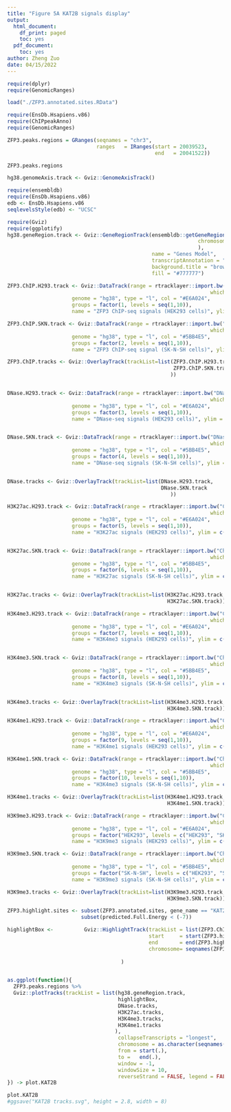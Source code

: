 ```yaml
---
title: "Figure 5A KAT2B signals display"
output:
  html_document:
    df_print: paged
    toc: yes
  pdf_document:
    toc: yes
author: Zheng Zuo
date: 04/15/2022
---
```


```r
require(dplyr)
require(GenomicRanges)

load("./ZFP3.annotated.sites.RData")

require(EnsDb.Hsapiens.v86) 
require(ChIPpeakAnno)
require(GenomicRanges)

ZFP3.peaks.regions = GRanges(seqnames = "chr3",
                             ranges   = IRanges(start = 20039523,
                                                end   = 20041522))

ZFP3.peaks.regions
```



```r
hg38.genomeAxis.track <- Gviz::GenomeAxisTrack()

require(ensembldb)
require(EnsDb.Hsapiens.v86)
edb <- EnsDb.Hsapiens.v86
seqlevelsStyle(edb) <- "UCSC"

require(Gviz)
require(ggplotify)
hg38.geneRegion.track <- Gviz::GeneRegionTrack(ensembldb::getGeneRegionTrackForGviz(edb,
                                                              chromosome = seqnames(ZFP3.peaks.regions)
                                                              ),
                                               name = "Genes Model",
                                               transcriptAnnotation = "symbol",
                                               background.title = "brown",
                                               fill = "#777777")

ZFP3.ChIP.H293.track <- Gviz::DataTrack(range = rtracklayer::import.bw("./ENCFF655DZE.bigWig",
                                                                  which = ZFP3.peaks.regions), 
                     genome = "hg38", type = "l", col = "#E6A024",
                     groups = factor(1, levels = seq(1,10)),
                     name = "ZFP3 ChIP-seq signals (HEK293 cells)", ylim = c(0, 8500))

ZFP3.ChIP.SKN.track <- Gviz::DataTrack(range = rtracklayer::import.bw("./ENCFF774MKP.bigWig",
                                                                  which = ZFP3.peaks.regions), 
                     genome = "hg38", type = "l", col = "#5BB4E5",
                     groups = factor(2, levels = seq(1,10)),
                     name = "ZFP3 ChIP-seq signal (SK-N-SH cells)", ylim = c(0, 8500))

ZFP3.ChIP.tracks <- Gviz::OverlayTrack(trackList=list(ZFP3.ChIP.H293.track,
                                                      ZFP3.ChIP.SKN.track
                                                     ))


DNase.H293.track <- Gviz::DataTrack(range = rtracklayer::import.bw("DNase-seq signals/ENCFF529BOG.H293T.bigWig",
                                                                  which = ZFP3.peaks.regions), 
                     genome = "hg38", type = "l", col = "#E6A024",
                     groups = factor(3, levels = seq(1,10)),
                     name = "DNase-seq signals (HEK293 cells)", ylim = c(0, 6))


DNase.SKN.track <- Gviz::DataTrack(range = rtracklayer::import.bw("DNase-seq signals/ENCFF280RMA.SKN.bigWig",
                                                                  which = ZFP3.peaks.regions), 
                     genome = "hg38", type = "l", col = "#5BB4E5",
                     groups = factor(4, levels = seq(1,10)),
                     name = "DNase-seq signals (SK-N-SH cells)", ylim = c(0, 6))


DNase.tracks <- Gviz::OverlayTrack(trackList=list(DNase.H293.track,
                                                  DNase.SKN.track
                                                     ))

H3K27ac.H293.track <- Gviz::DataTrack(range = rtracklayer::import.bw("Chromatin signals/ENCFF157TGK.HEK293.H3K27ac.bigWig",
                                                                  which = ZFP3.peaks.regions), 
                     genome = "hg38", type = "l", col = "#E6A024",
                     groups = factor(5, levels = seq(1,10)),
                     name = "H3K27ac signals (HEK293 cells)", ylim = c(0, 200))


H3K27ac.SKN.track <- Gviz::DataTrack(range = rtracklayer::import.bw("Chromatin signals/ENCFF287KJY.SKN.H3K27ac.bigWig",
                                                                  which = ZFP3.peaks.regions), 
                     genome = "hg38", type = "l", col = "#5BB4E5",
                     groups = factor(6, levels = seq(1,10)),
                     name = "H3K27ac signals (SK-N-SH cells)", ylim = c(0, 200))


H3K27ac.tracks <- Gviz::OverlayTrack(trackList=list(H3K27ac.H293.track,
                                                    H3K27ac.SKN.track))

H3K4me3.H293.track <- Gviz::DataTrack(range = rtracklayer::import.bw("Chromatin signals/ENCFF315TAU.HEK293.H3K4me3.bigWig",
                                                                  which = ZFP3.peaks.regions), 
                     genome = "hg38", type = "l", col = "#E6A024",
                     groups = factor(7, levels = seq(1,10)),
                     name = "H3K4me3 signals (HEK293 cells)", ylim = c(0, 380))


H3K4me3.SKN.track <- Gviz::DataTrack(range = rtracklayer::import.bw("Chromatin signals/ENCFF943FNS.SKN.H3K4me3.bigWig",
                                                                  which = ZFP3.peaks.regions), 
                     genome = "hg38", type = "l", col = "#5BB4E5",
                     groups = factor(8, levels = seq(1,10)),
                     name = "H3K4me3 signals (SK-N-SH cells)", ylim = c(0, 380))


H3K4me3.tracks <- Gviz::OverlayTrack(trackList=list(H3K4me3.H293.track,
                                                    H3K4me3.SKN.track))

H3K4me1.H293.track <- Gviz::DataTrack(range = rtracklayer::import.bw("Chromatin signals/ENCFF003LZR.HEK293.H3K4me1.bigWig",
                                                                  which = ZFP3.peaks.regions), 
                     genome = "hg38", type = "l", col = "#E6A024",
                     groups = factor(9, levels = seq(1,10)),
                     name = "H3K4me1 signals (HEK293 cells)", ylim = c(0, 20))

H3K4me1.SKN.track <- Gviz::DataTrack(range = rtracklayer::import.bw("Chromatin signals/ENCFF056LYG.SKN.H3K4me1.bigWig",
                                                                  which = ZFP3.peaks.regions), 
                     genome = "hg38", type = "l", col = "#5BB4E5",
                     groups = factor(10, levels = seq(1,10)),
                     name = "H3K4me3 signals (SK-N-SH cells)", ylim = c(0, 20))

H3K4me1.tracks <- Gviz::OverlayTrack(trackList=list(H3K4me1.H293.track,
                                                    H3K4me1.SKN.track))

H3K9me3.H293.track <- Gviz::DataTrack(range = rtracklayer::import.bw("Chromatin signals/ENCFF758LNF.HEK293.H3K9me3.bigWig",
                                                                  which = ZFP3.peaks.regions), 
                     genome = "hg38", type = "l", col = "#E6A024",
                     groups = factor("HEK293", levels = c("HEK293", "SK-N-SH")),
                     name = "H3K9me3 signals (HEK293 cells)", ylim = c(0, 10))

H3K9me3.SKN.track <- Gviz::DataTrack(range = rtracklayer::import.bw("Chromatin signals/ENCFF655EVA.SKN.H3K9me3.bigWig",
                                                                  which = ZFP3.peaks.regions), 
                     genome = "hg38", type = "l", col = "#5BB4E5",
                     groups = factor("SK-N-SH", levels = c("HEK293", "SK-N-SH")),
                     name = "H3K9me3 signals (SK-N-SH cells)", ylim = c(0, 10))

H3K9me3.tracks <- Gviz::OverlayTrack(trackList=list(H3K9me3.H293.track,
                                                    H3K9me3.SKN.track))
```

```r
ZFP3.highlight.sites <- subset(ZFP3.annotated.sites, gene_name == "KAT2B") %>%
                        subset(predicted.Full.Energy < (-7))

highlightBox <-          Gviz::HighlightTrack(trackList = list(ZFP3.ChIP.tracks),
                                              start     = start(ZFP3.highlight.sites),
                                              end       = end(ZFP3.highlight.sites),
                                              chromosome= seqnames(ZFP3.highlight.sites), col = NA
                                              
                                     )


as.ggplot(function(){
  ZFP3.peaks.regions %>%
  Gviz::plotTracks(trackList = list(hg38.geneRegion.track,
                                    highlightBox,
                                    DNase.tracks,
                                    H3K27ac.tracks,
                                    H3K4me3.tracks,
                                    H3K4me1.tracks
                                   ),
                                    collapseTranscripts = "longest",
                                    chromosome = as.character(seqnames(.)),
                                    from = start(.),
                                    to =   end(.),
                                    window = -1,
                                    windowSize = 10,
                                    reverseStrand = FALSE, legend = FALSE) 
}) -> plot.KAT2B

plot.KAT2B
#ggsave("KAT2B tracks.svg", height = 2.8, width = 8)
```

